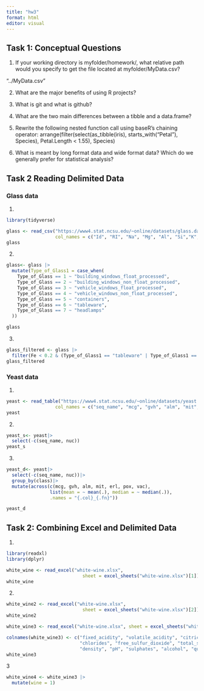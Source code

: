```yaml
---
title: "hw3"
format: html
editor: visual
---
```


## Task 1: Conceptual Questions

1.  If your working directory is myfolder/homework/, what relative path would you specify to get the file located at myfolder/MyData.csv?

"../MyData.csv"

2.  What are the major benefits of using R projects?

3.  What is git and what is github?

4.  What are the two main differences between a tibble and a data.frame?

5.  Rewrite the following nested function call using baseR’s chaining operator: arrange(filter(select(as_tibble(iris), starts_with("Petal"), Species), Petal.Length \< 1.55), Species)

6.  What is meant by long format data and wide format data? Which do we generally prefer for statistical analysis?

## Task 2 Reading Delimited Data
### Glass data
1.  

```r
library(tidyverse)
```

```r
glass <- read_csv("https://www4.stat.ncsu.edu/~online/datasets/glass.data",
                  col_names = c("Id", "RI", "Na", "Mg", "Al", "Si","K","Ca","Ba","Fe","Type_of_Glass"))
glass
```

2.  

```r
glass<- glass |>
  mutate(Type_of_Glass1 = case_when(
    Type_of_Glass == 1 ~ "building_windows_float_processed",
    Type_of_Glass == 2 ~ "building_windows_non_float_processed",
    Type_of_Glass == 3 ~ "vehicle_windows_float_processed",
    Type_of_Glass == 4 ~ "vehicle_windows_non_float_processed",
    Type_of_Glass == 5 ~ "containers",
    Type_of_Glass == 6 ~ "tableware",
    Type_of_Glass == 7 ~ "headlamps"
  ))

glass
```

3.  

```r
glass_filtered <- glass |>
  filter(Fe < 0.2 & (Type_of_Glass1 == "tableware" | Type_of_Glass1 == "headlamps"))
glass_filtered
```
### Yeast data
1.
```r
yeast <- read_table("https://www4.stat.ncsu.edu/~online/datasets/yeast.data",
                  col_names = c("seq_name", "mcg", "gvh", "alm", "mit", "erl","pox","vac","nuc","class"))
yeast
```
2.
```r
yeast_s<- yeast|>
  select(-c(seq_name, nuc))
yeast_s
```
3.
```r
yeast_d<- yeast|>
  select(-c(seq_name, nuc))|>
  group_by(class)|>
  mutate(across(c(mcg, gvh, alm, mit, erl, pox, vac), 
                list(mean = ~ mean(.), median = ~ median(.)),
                .names = "{.col}_{.fn}"))

yeast_d
```

## Task 2: Combining Excel and Delimited Data
 1. 
```r
library(readxl)
library(dplyr)
```

```r
white_wine <- read_excel("white-wine.xlsx", 
                            sheet = excel_sheets("white-wine.xlsx")[1])
white_wine
```

2. 
```r
white_wine2 <- read_excel("white-wine.xlsx", 
                            sheet = excel_sheets("white-wine.xlsx")[2])
white_wine2
```
```r
white_wine3 <- read_excel("white-wine.xlsx", sheet = excel_sheets("white-wine.xlsx")[1])

colnames(white_wine3) <- c("fixed_acidity", "volatile_acidity", "citric_acid", "residual_sugar", 
                           "chlorides", "free_sulfur_dioxide", "total_sulfur_dioxide", 
                           "density", "pH", "sulphates", "alcohol", "quality")
white_wine3
```
3
```r
white_wine4 <- white_wine3 |>
  mutate(wine = 1)
```

